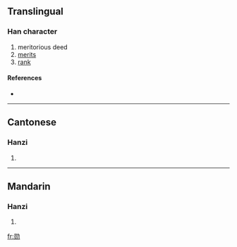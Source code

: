 {{also|勛}}
==Translingual==

===Han character===
{{Han char|rn=19|rad=力|as=07|sn=9|four=|canj=口人大尸 (ROKS)}}

# meritorious deed
# [[merits]]
# [[rank]]

====References====
* {{Han ref|kx=0147.381|hdz=10371.060|uh=52CB|ud=21195}}

----

==Cantonese==

===Hanzi===
{{yue-hanzi|jyut=|y=fan1|tra=勛}}

# {{defn|Cantonese}}

----

==Mandarin==

===Hanzi===
{{cmn-hanzi|tra=勛|pin=[[xūn]] ([[xun1]])|wg=hsün<sup>1</sup>}}

# {{defn|Mandarin}}

[[fr:勋]]